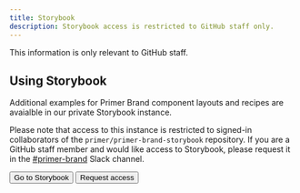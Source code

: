 ```yaml
---
title: Storybook
description: Storybook access is restricted to GitHub staff only.
---
```



<Note>This information is only relevant to GitHub staff.</Note>

## Using Storybook

Additional examples for Primer Brand component layouts and recipes are avaialble in our private Storybook instance.

Please note that access to this instance is restricted to signed-in collaborators of the `primer/primer-brand-storybook` repository. If you are a GitHub staff member and would like access to Storybook, please request it in the [#primer-brand](https://github.slack.com/archives/C03FY9G00NS) Slack channel.

<p>
  <Stack padding="none" direction="horizontal">
    <Button
      as="a"
      variant="primary"
      href="https://gh.io/primer-brand-storybook"
    >
      Go to Storybook
    </Button>
    <Button as="a" href="https://github.slack.com/archives/C03FY9G00NS">
      Request access
    </Button>
  </Stack>
</p>
